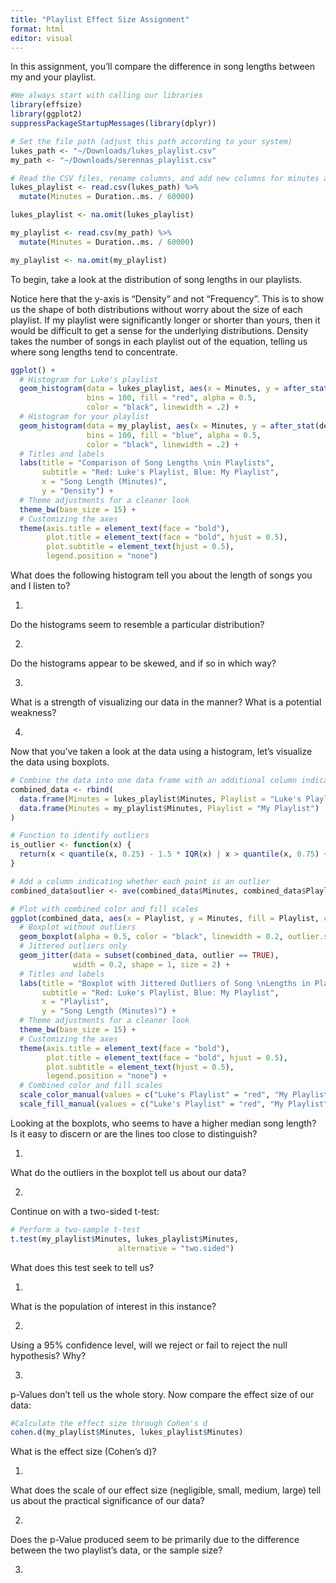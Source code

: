 ```yaml
---
title: "Playlist Effect Size Assignment"
format: html
editor: visual
---
```


In this assignment, you'll compare the difference in song lengths between my and your playlist.

```r

#We always start with calling our libraries
library(effsize)
library(ggplot2)
suppressPackageStartupMessages(library(dplyr))

# Set the file path (adjust this path according to your system)
lukes_path <- "~/Downloads/lukes_playlist.csv"
my_path <- "~/Downloads/serennas_playlist.csv"

# Read the CSV files, rename columns, and add new columns for minutes and seconds
lukes_playlist <- read.csv(lukes_path) %>%
  mutate(Minutes = Duration..ms. / 60000)

lukes_playlist <- na.omit(lukes_playlist)

my_playlist <- read.csv(my_path) %>%
  mutate(Minutes = Duration..ms. / 60000)

my_playlist <- na.omit(my_playlist)

```

To begin, take a look at the distribution of song lengths in our playlists.

Notice here that the y-axis is "Density" and not "Frequency". This is to show us the shape of both distributions without worry about the size of each playlist. If my playlist were significantly longer or shorter than yours, then it would be difficult to get a sense for the underlying distributions. Density takes the number of songs in each playlist out of the equation, telling us where song lengths tend to concentrate.

```r
ggplot() +
  # Histogram for Luke's playlist
  geom_histogram(data = lukes_playlist, aes(x = Minutes, y = after_stat(density)), 
                 bins = 100, fill = "red", alpha = 0.5, 
                 color = "black", linewidth = .2) +
  # Histogram for your playlist
  geom_histogram(data = my_playlist, aes(x = Minutes, y = after_stat(density)), 
                 bins = 100, fill = "blue", alpha = 0.5, 
                 color = "black", linewidth = .2) +
  # Titles and labels
  labs(title = "Comparison of Song Lengths \nin Playlists",
       subtitle = "Red: Luke's Playlist, Blue: My Playlist",
       x = "Song Length (Minutes)",
       y = "Density") +
  # Theme adjustments for a cleaner look
  theme_bw(base_size = 15) +
  # Customizing the axes
  theme(axis.title = element_text(face = "bold"),
        plot.title = element_text(face = "bold", hjust = 0.5),
        plot.subtitle = element_text(hjust = 0.5),
        legend.position = "none")
```

What does the following histogram tell you about the length of songs you and I listen to?

1.  

Do the histograms seem to resemble a particular distribution?

2.  

Do the histograms appear to be skewed, and if so in which way?

3.  

What is a strength of visualizing our data in the manner? What is a potential weakness?

4.  

Now that you've taken a look at the data using a histogram, let's visualize the data using boxplots.

```r
# Combine the data into one data frame with an additional column indicating the playlist
combined_data <- rbind(
  data.frame(Minutes = lukes_playlist$Minutes, Playlist = "Luke's Playlist"),
  data.frame(Minutes = my_playlist$Minutes, Playlist = "My Playlist")
)

# Function to identify outliers
is_outlier <- function(x) {
  return(x < quantile(x, 0.25) - 1.5 * IQR(x) | x > quantile(x, 0.75) + 1.5 * IQR(x))
}

# Add a column indicating whether each point is an outlier
combined_data$outlier <- ave(combined_data$Minutes, combined_data$Playlist, FUN = is_outlier)

# Plot with combined color and fill scales
ggplot(combined_data, aes(x = Playlist, y = Minutes, fill = Playlist, color = Playlist)) +
  # Boxplot without outliers
  geom_boxplot(alpha = 0.5, color = "black", linewidth = 0.2, outlier.shape = NA) +
  # Jittered outliers only
  geom_jitter(data = subset(combined_data, outlier == TRUE), 
              width = 0.2, shape = 1, size = 2) +
  # Titles and labels
  labs(title = "Boxplot with Jittered Outliers of Song \nLengths in Playlists",
       subtitle = "Red: Luke's Playlist, Blue: My Playlist",
       x = "Playlist",
       y = "Song Length (Minutes)") +
  # Theme adjustments for a cleaner look
  theme_bw(base_size = 15) +
  # Customizing the axes
  theme(axis.title = element_text(face = "bold"),
        plot.title = element_text(face = "bold", hjust = 0.5),
        plot.subtitle = element_text(hjust = 0.5),
        legend.position = "none") +
  # Combined color and fill scales
  scale_color_manual(values = c("Luke's Playlist" = "red", "My Playlist" = "blue")) +
  scale_fill_manual(values = c("Luke's Playlist" = "red", "My Playlist" = "blue"))
```

Looking at the boxplots, who seems to have a higher median song length? Is it easy to discern or are the lines too close to distinguish?

1.  

What do the outliers in the boxplot tell us about our data?

2.  

Continue on with a two-sided t-test:

```r
# Perform a two-sample t-test
t.test(my_playlist$Minutes, lukes_playlist$Minutes, 
                        alternative = "two.sided")
```

What does this test seek to tell us?

1.  

What is the population of interest in this instance?

2.  

Using a 95% confidence level, will we reject or fail to reject the null hypothesis? Why?

3.  

p-Values don't tell us the whole story. Now compare the effect size of our data:

```r

#Calculate the effect size through Cohen's d 
cohen.d(my_playlist$Minutes, lukes_playlist$Minutes)
```

What is the effect size (Cohen's d)?

1.  

What does the scale of our effect size (negligible, small, medium, large) tell us about the practical significance of our data?

2.  

Does the p-Value produced seem to be primarily due to the difference between the two playlist's data, or the sample size?

3.  
